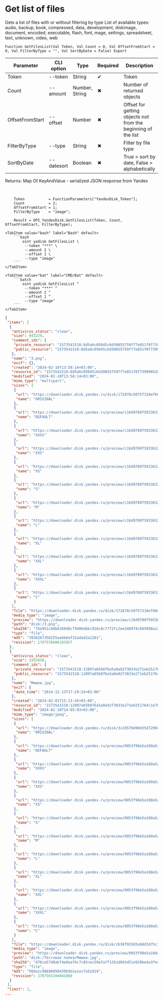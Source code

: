 ﻿---
sidebar_position: 8
description: Get list of files and other functions to work with Yandex Disk in the Open Integration Package, a free open-source integration library for 1C:Enterprise 8, OneScript and CLI
keywords: [1C, 1С, 1С:Enterprise, 1С:Enterprise 8.3, API, Integration, Services, Exchange, OneScript, CLI, Yandex Disk]
---


# Get list of files
Gets a list of files with or without filtering by type List of available types: audio, backup, book, compressed, data, development, diskimage, document, encoded, executable, flash, font, mage, settings, spreadsheet, text, unknown, video, web



`Function GetFilesList(Val Token, Val Count = 0, Val OffsetFromStart = 0, Val FilterByType = "", Val SortByDate = False) Export`

  | Parameter | CLI option | Type | Required | Description |
  |-|-|-|-|-|
  | Token | --token | String | &#x2714; | Token |
  | Count | --amount | Number, String | &#x2716; | Number of returned objects |
  | OffsetFromStart | --offset | Number | &#x2716; | Offset for getting objects not from the beginning of the list |
  | FilterByType | --type | String | &#x2716; | Filter by file type |
  | SortByDate | --datesort | Boolean | &#x2716; | True > sort by date, False > alphabetically |

  
  Returns:  Map Of KeyAndValue - serialized JSON response from Yandex

<br/>




```bsl title="1C:Enterprise/OneScript code example"
    Token           = FunctionParameters["YandexDisk_Token"];
    Count           = 2;
    OffsetFromStart = 1;
    FilterByType    = "image";

    Result = OPI_YandexDisk.GetFilesList(Token, Count, OffsetFromStart, FilterByType);
```
 

 <Tabs>
  
    <TabItem value="bash" label="Bash" default>
        ```bash
            oint yadisk GetFilesList \
             --token "***" \
             --amount 2 \
             --offset 1 \
             --type "image"
        ```
    </TabItem>
  
    <TabItem value="bat" label="CMD/Bat" default>
        ```batch
            oint yadisk GetFilesList ^
             --token "***" ^
             --amount 2 ^
             --offset 1 ^
             --type "image"
        ```
    </TabItem>
</Tabs>


```json title="Result"
{
 "items": [
  {
   "antivirus_status": "clean",
   "size": 943229,
   "comment_ids": {
    "private_resource": "1573541518:8d5a6c05045c6d30055759ff7e851f0f7399065285d5bb05fa17e4496cf40bb2",
    "public_resource": "1573541518:8d5a6c05045c6d30055759ff7e851f0f7399065285d5bb05fa17e4496cf40bb2"
   },
   "name": "3.png",
   "exif": {},
   "created": "2024-02-10T13:58:14+03:00",
   "resource_id": "1573541518:8d5a6c05045c6d30055759ff7e851f0f7399065285d5bb05fa17e4496cf40bb2",
   "modified": "2024-02-10T13:58:14+03:00",
   "mime_type": "multipart",
   "sizes": [
    {
     "url": "https://downloader.disk.yandex.ru/disk/172878c50757310ef68efb6dfbe87df0ed6ee578216f4750f236eb37b4e05646/67065672/gwThwhLBKYvLhQCNnqAHivS6rT4sf9tf_ZJmzmkuDiNdKb0wAuoUZP3xa-RGUkOqgqn8vgvsrYeT6Yzc-yAjmA%3D%3D?uid=1573541518&filename=3.png&disposition=attachment&hash=&limit=0&content_type=multipart&owner_uid=1573541518&fsize=943229&hid=200c348630ee4906d2f7ca6ab71c2248&media_type=image&tknv=v2&etag=7036267356255aebb8af32adad2a1261",
     "name": "ORIGINAL"
    },
    {
     "url": "https://downloader.disk.yandex.ru/preview/c16d9789f5933632ff4b02b3c11bc3c0d0b652c91e648c2fd44e244f70066c43/inf/BosSAbexHFf60TUoCsdh22Gr_8Es4dtgZ04xvb02xNQsPPW1eMxghoiPy_6bf3JAPKipLfpSpuhNnc9i6XsR2A%3D%3D?uid=1573541518&filename=3.png&disposition=inline&hash=&limit=0&content_type=image%2Fjpeg&owner_uid=1573541518&tknv=v2",
     "name": "DEFAULT"
    },
    {
     "url": "https://downloader.disk.yandex.ru/preview/c16d9789f5933632ff4b02b3c11bc3c0d0b652c91e648c2fd44e244f70066c43/inf/BosSAbexHFf60TUoCsdh22Gr_8Es4dtgZ04xvb02xNQsPPW1eMxghoiPy_6bf3JAPKipLfpSpuhNnc9i6XsR2A%3D%3D?uid=1573541518&filename=3.png&disposition=inline&hash=&limit=0&content_type=image%2Fjpeg&owner_uid=1573541518&tknv=v2&size=XXXS&crop=0",
     "name": "XXXS"
    },
    {
     "url": "https://downloader.disk.yandex.ru/preview/c16d9789f5933632ff4b02b3c11bc3c0d0b652c91e648c2fd44e244f70066c43/inf/BosSAbexHFf60TUoCsdh22Gr_8Es4dtgZ04xvb02xNQsPPW1eMxghoiPy_6bf3JAPKipLfpSpuhNnc9i6XsR2A%3D%3D?uid=1573541518&filename=3.png&disposition=inline&hash=&limit=0&content_type=image%2Fjpeg&owner_uid=1573541518&tknv=v2&size=XXS&crop=0",
     "name": "XXS"
    },
    {
     "url": "https://downloader.disk.yandex.ru/preview/c16d9789f5933632ff4b02b3c11bc3c0d0b652c91e648c2fd44e244f70066c43/inf/BosSAbexHFf60TUoCsdh22Gr_8Es4dtgZ04xvb02xNQsPPW1eMxghoiPy_6bf3JAPKipLfpSpuhNnc9i6XsR2A%3D%3D?uid=1573541518&filename=3.png&disposition=inline&hash=&limit=0&content_type=image%2Fjpeg&owner_uid=1573541518&tknv=v2&size=XS&crop=0",
     "name": "XS"
    },
    {
     "url": "https://downloader.disk.yandex.ru/preview/c16d9789f5933632ff4b02b3c11bc3c0d0b652c91e648c2fd44e244f70066c43/inf/BosSAbexHFf60TUoCsdh22Gr_8Es4dtgZ04xvb02xNQsPPW1eMxghoiPy_6bf3JAPKipLfpSpuhNnc9i6XsR2A%3D%3D?uid=1573541518&filename=3.png&disposition=inline&hash=&limit=0&content_type=image%2Fjpeg&owner_uid=1573541518&tknv=v2&size=S&crop=0",
     "name": "S"
    },
    {
     "url": "https://downloader.disk.yandex.ru/preview/c16d9789f5933632ff4b02b3c11bc3c0d0b652c91e648c2fd44e244f70066c43/inf/BosSAbexHFf60TUoCsdh22Gr_8Es4dtgZ04xvb02xNQsPPW1eMxghoiPy_6bf3JAPKipLfpSpuhNnc9i6XsR2A%3D%3D?uid=1573541518&filename=3.png&disposition=inline&hash=&limit=0&content_type=image%2Fjpeg&owner_uid=1573541518&tknv=v2&size=M&crop=0",
     "name": "M"
    },
    {
     "url": "https://downloader.disk.yandex.ru/preview/c16d9789f5933632ff4b02b3c11bc3c0d0b652c91e648c2fd44e244f70066c43/inf/BosSAbexHFf60TUoCsdh22Gr_8Es4dtgZ04xvb02xNQsPPW1eMxghoiPy_6bf3JAPKipLfpSpuhNnc9i6XsR2A%3D%3D?uid=1573541518&filename=3.png&disposition=inline&hash=&limit=0&content_type=image%2Fjpeg&owner_uid=1573541518&tknv=v2&size=L&crop=0",
     "name": "L"
    },
    {
     "url": "https://downloader.disk.yandex.ru/preview/c16d9789f5933632ff4b02b3c11bc3c0d0b652c91e648c2fd44e244f70066c43/inf/BosSAbexHFf60TUoCsdh22Gr_8Es4dtgZ04xvb02xNQsPPW1eMxghoiPy_6bf3JAPKipLfpSpuhNnc9i6XsR2A%3D%3D?uid=1573541518&filename=3.png&disposition=inline&hash=&limit=0&content_type=image%2Fjpeg&owner_uid=1573541518&tknv=v2&size=XL&crop=0",
     "name": "XL"
    },
    {
     "url": "https://downloader.disk.yandex.ru/preview/c16d9789f5933632ff4b02b3c11bc3c0d0b652c91e648c2fd44e244f70066c43/inf/BosSAbexHFf60TUoCsdh22Gr_8Es4dtgZ04xvb02xNQsPPW1eMxghoiPy_6bf3JAPKipLfpSpuhNnc9i6XsR2A%3D%3D?uid=1573541518&filename=3.png&disposition=inline&hash=&limit=0&content_type=image%2Fjpeg&owner_uid=1573541518&tknv=v2&size=XXL&crop=0",
     "name": "XXL"
    },
    {
     "url": "https://downloader.disk.yandex.ru/preview/c16d9789f5933632ff4b02b3c11bc3c0d0b652c91e648c2fd44e244f70066c43/inf/BosSAbexHFf60TUoCsdh22Gr_8Es4dtgZ04xvb02xNQsPPW1eMxghoiPy_6bf3JAPKipLfpSpuhNnc9i6XsR2A%3D%3D?uid=1573541518&filename=3.png&disposition=inline&hash=&limit=0&content_type=image%2Fjpeg&owner_uid=1573541518&tknv=v2&size=XXXL&crop=0",
     "name": "XXXL"
    },
    {
     "url": "https://downloader.disk.yandex.ru/preview/c16d9789f5933632ff4b02b3c11bc3c0d0b652c91e648c2fd44e244f70066c43/inf/BosSAbexHFf60TUoCsdh22Gr_8Es4dtgZ04xvb02xNQsPPW1eMxghoiPy_6bf3JAPKipLfpSpuhNnc9i6XsR2A%3D%3D?uid=1573541518&filename=3.png&disposition=inline&hash=&limit=0&content_type=image%2Fjpeg&owner_uid=1573541518&tknv=v2&size=S&crop=0",
     "name": "C"
    }
   ],
   "file": "https://downloader.disk.yandex.ru/disk/172878c50757310ef68efb6dfbe87df0ed6ee578216f4750f236eb37b4e05646/67065672/gwThwhLBKYvLhQCNnqAHivS6rT4sf9tf_ZJmzmkuDiNdKb0wAuoUZP3xa-RGUkOqgqn8vgvsrYeT6Yzc-yAjmA%3D%3D?uid=1573541518&filename=3.png&disposition=attachment&hash=&limit=0&content_type=multipart&owner_uid=1573541518&fsize=943229&hid=200c348630ee4906d2f7ca6ab71c2248&media_type=image&tknv=v2&etag=7036267356255aebb8af32adad2a1261",
   "media_type": "image",
   "preview": "https://downloader.disk.yandex.ru/preview/c16d9789f5933632ff4b02b3c11bc3c0d0b652c91e648c2fd44e244f70066c43/inf/BosSAbexHFf60TUoCsdh22Gr_8Es4dtgZ04xvb02xNQsPPW1eMxghoiPy_6bf3JAPKipLfpSpuhNnc9i6XsR2A%3D%3D?uid=1573541518&filename=3.png&disposition=inline&hash=&limit=0&content_type=image%2Fjpeg&owner_uid=1573541518&tknv=v2&size=S&crop=0",
   "path": "disk:/3.png",
   "sha256": "7be951c04b6169d0cf9406dbbc916c8c77f2fc2ee3409f4c045098a1ae19e13a",
   "type": "file",
   "md5": "7036267356255aebb8af32adad2a1261",
   "revision": 1707576606183957
  },
  {
   "antivirus_status": "clean",
   "size": 1555830,
   "comment_ids": {
    "private_resource": "1573541518:12897a65b076a5a0a92f3033e271eb251764c1e70ba590f383d55c3da7ef8c60",
    "public_resource": "1573541518:12897a65b076a5a0a92f3033e271eb251764c1e70ba590f383d55c3da7ef8c60"
   },
   "name": "Мишки.jpg",
   "exif": {
    "date_time": "2014-12-13T17:29:24+03:00"
   },
   "created": "2024-02-01T15:13:45+03:00",
   "resource_id": "1573541518:12897a65b076a5a0a92f3033e271eb251764c1e70ba590f383d55c3da7ef8c60",
   "modified": "2024-02-10T14:05:03+03:00",
   "mime_type": "image/jpeg",
   "sizes": [
    {
     "url": "https://downloader.disk.yandex.ru/disk/3c2d570490d35d7209453d295cc8897595d757a8cf889e65faa9a01a302b7c66/67065672/YCWwIV93r7kdvdgkpYJf7GJbR3ANcQde87h7hiBT0GgAoFo_n3KO9GXq2HWzSWwrwox97L651eAD93T19uJnow%3D%3D?uid=1573541518&filename=%D0%9C%D0%B8%D1%88%D0%BA%D0%B8.jpg&disposition=inline&hash=&limit=0&content_type=image%2Fjpeg&owner_uid=1573541518&fsize=1555830&hid=d4562df88a4f7d98d8aa94e30de24c09&media_type=image&tknv=v2&etag=569a1c98696050439b5b2a1ecfa52d19",
     "name": "ORIGINAL"
    },
    {
     "url": "https://downloader.disk.yandex.ru/preview/0053f98e5a160a5ac87edf75174e8881491b359379323f8c8325378a7c9c5a85/inf/fwhLIia_-zlk2uITaqxgbGJbR3ANcQde87h7hiBT0GhEI8fhcC9IFRIL8W4OBV0J-yLh1Ds-lBckf41RQO7cPQ%3D%3D?uid=1573541518&filename=%D0%9C%D0%B8%D1%88%D0%BA%D0%B8.jpg&disposition=inline&hash=&limit=0&content_type=image%2Fjpeg&owner_uid=1573541518&tknv=v2",
     "name": "DEFAULT"
    },
    {
     "url": "https://downloader.disk.yandex.ru/preview/0053f98e5a160a5ac87edf75174e8881491b359379323f8c8325378a7c9c5a85/inf/fwhLIia_-zlk2uITaqxgbGJbR3ANcQde87h7hiBT0GhEI8fhcC9IFRIL8W4OBV0J-yLh1Ds-lBckf41RQO7cPQ%3D%3D?uid=1573541518&filename=%D0%9C%D0%B8%D1%88%D0%BA%D0%B8.jpg&disposition=inline&hash=&limit=0&content_type=image%2Fjpeg&owner_uid=1573541518&tknv=v2&size=XXXS&crop=0",
     "name": "XXXS"
    },
    {
     "url": "https://downloader.disk.yandex.ru/preview/0053f98e5a160a5ac87edf75174e8881491b359379323f8c8325378a7c9c5a85/inf/fwhLIia_-zlk2uITaqxgbGJbR3ANcQde87h7hiBT0GhEI8fhcC9IFRIL8W4OBV0J-yLh1Ds-lBckf41RQO7cPQ%3D%3D?uid=1573541518&filename=%D0%9C%D0%B8%D1%88%D0%BA%D0%B8.jpg&disposition=inline&hash=&limit=0&content_type=image%2Fjpeg&owner_uid=1573541518&tknv=v2&size=XXS&crop=0",
     "name": "XXS"
    },
    {
     "url": "https://downloader.disk.yandex.ru/preview/0053f98e5a160a5ac87edf75174e8881491b359379323f8c8325378a7c9c5a85/inf/fwhLIia_-zlk2uITaqxgbGJbR3ANcQde87h7hiBT0GhEI8fhcC9IFRIL8W4OBV0J-yLh1Ds-lBckf41RQO7cPQ%3D%3D?uid=1573541518&filename=%D0%9C%D0%B8%D1%88%D0%BA%D0%B8.jpg&disposition=inline&hash=&limit=0&content_type=image%2Fjpeg&owner_uid=1573541518&tknv=v2&size=XS&crop=0",
     "name": "XS"
    },
    {
     "url": "https://downloader.disk.yandex.ru/preview/0053f98e5a160a5ac87edf75174e8881491b359379323f8c8325378a7c9c5a85/inf/fwhLIia_-zlk2uITaqxgbGJbR3ANcQde87h7hiBT0GhEI8fhcC9IFRIL8W4OBV0J-yLh1Ds-lBckf41RQO7cPQ%3D%3D?uid=1573541518&filename=%D0%9C%D0%B8%D1%88%D0%BA%D0%B8.jpg&disposition=inline&hash=&limit=0&content_type=image%2Fjpeg&owner_uid=1573541518&tknv=v2&size=S&crop=0",
     "name": "S"
    },
    {
     "url": "https://downloader.disk.yandex.ru/preview/0053f98e5a160a5ac87edf75174e8881491b359379323f8c8325378a7c9c5a85/inf/fwhLIia_-zlk2uITaqxgbGJbR3ANcQde87h7hiBT0GhEI8fhcC9IFRIL8W4OBV0J-yLh1Ds-lBckf41RQO7cPQ%3D%3D?uid=1573541518&filename=%D0%9C%D0%B8%D1%88%D0%BA%D0%B8.jpg&disposition=inline&hash=&limit=0&content_type=image%2Fjpeg&owner_uid=1573541518&tknv=v2&size=M&crop=0",
     "name": "M"
    },
    {
     "url": "https://downloader.disk.yandex.ru/preview/0053f98e5a160a5ac87edf75174e8881491b359379323f8c8325378a7c9c5a85/inf/fwhLIia_-zlk2uITaqxgbGJbR3ANcQde87h7hiBT0GhEI8fhcC9IFRIL8W4OBV0J-yLh1Ds-lBckf41RQO7cPQ%3D%3D?uid=1573541518&filename=%D0%9C%D0%B8%D1%88%D0%BA%D0%B8.jpg&disposition=inline&hash=&limit=0&content_type=image%2Fjpeg&owner_uid=1573541518&tknv=v2&size=L&crop=0",
     "name": "L"
    },
    {
     "url": "https://downloader.disk.yandex.ru/preview/0053f98e5a160a5ac87edf75174e8881491b359379323f8c8325378a7c9c5a85/inf/fwhLIia_-zlk2uITaqxgbGJbR3ANcQde87h7hiBT0GhEI8fhcC9IFRIL8W4OBV0J-yLh1Ds-lBckf41RQO7cPQ%3D%3D?uid=1573541518&filename=%D0%9C%D0%B8%D1%88%D0%BA%D0%B8.jpg&disposition=inline&hash=&limit=0&content_type=image%2Fjpeg&owner_uid=1573541518&tknv=v2&size=XL&crop=0",
     "name": "XL"
    },
    {
     "url": "https://downloader.disk.yandex.ru/preview/0053f98e5a160a5ac87edf75174e8881491b359379323f8c8325378a7c9c5a85/inf/fwhLIia_-zlk2uITaqxgbGJbR3ANcQde87h7hiBT0GhEI8fhcC9IFRIL8W4OBV0J-yLh1Ds-lBckf41RQO7cPQ%3D%3D?uid=1573541518&filename=%D0%9C%D0%B8%D1%88%D0%BA%D0%B8.jpg&disposition=inline&hash=&limit=0&content_type=image%2Fjpeg&owner_uid=1573541518&tknv=v2&size=XXL&crop=0",
     "name": "XXL"
    },
    {
     "url": "https://downloader.disk.yandex.ru/preview/0053f98e5a160a5ac87edf75174e8881491b359379323f8c8325378a7c9c5a85/inf/fwhLIia_-zlk2uITaqxgbGJbR3ANcQde87h7hiBT0GhEI8fhcC9IFRIL8W4OBV0J-yLh1Ds-lBckf41RQO7cPQ%3D%3D?uid=1573541518&filename=%D0%9C%D0%B8%D1%88%D0%BA%D0%B8.jpg&disposition=inline&hash=&limit=0&content_type=image%2Fjpeg&owner_uid=1573541518&tknv=v2&size=XXXL&crop=0",
     "name": "XXXL"
    },
    {
     "url": "https://downloader.disk.yandex.ru/preview/0053f98e5a160a5ac87edf75174e8881491b359379323f8c8325378a7c9c5a85/inf/fwhLIia_-zlk2uITaqxgbGJbR3ANcQde87h7hiBT0GhEI8fhcC9IFRIL8W4OBV0J-yLh1Ds-lBckf41RQO7cPQ%3D%3D?uid=1573541518&filename=%D0%9C%D0%B8%D1%88%D0%BA%D0%B8.jpg&disposition=inline&hash=&limit=0&content_type=image%2Fjpeg&owner_uid=1573541518&tknv=v2&size=S&crop=0",
     "name": "C"
    }
   ],
   "file": "https://downloader.disk.yandex.ru/disk/cb30f929d3a9dd3d75c17d74642eab5cd03f2e0c55b6e49e4f76d3a9ef213bde/67065672/YCWwIV93r7kdvdgkpYJf7GJbR3ANcQde87h7hiBT0GgAoFo_n3KO9GXq2HWzSWwrwox97L651eAD93T19uJnow%3D%3D?uid=1573541518&filename=%D0%9C%D0%B8%D1%88%D0%BA%D0%B8.jpg&disposition=attachment&hash=&limit=0&content_type=image%2Fjpeg&owner_uid=1573541518&fsize=1555830&hid=d4562df88a4f7d98d8aa94e30de24c09&media_type=image&tknv=v2&etag=569a1c98696050439b5b2a1ecfa52d19",
   "media_type": "image",
   "preview": "https://downloader.disk.yandex.ru/preview/0053f98e5a160a5ac87edf75174e8881491b359379323f8c8325378a7c9c5a85/inf/fwhLIia_-zlk2uITaqxgbGJbR3ANcQde87h7hiBT0GhEI8fhcC9IFRIL8W4OBV0J-yLh1Ds-lBckf41RQO7cPQ%3D%3D?uid=1573541518&filename=%D0%9C%D0%B8%D1%88%D0%BA%D0%B8.jpg&disposition=inline&hash=&limit=0&content_type=image%2Fjpeg&owner_uid=1573541518&tknv=v2&size=S&crop=0",
   "path": "disk:/Тестовая папка/Мишки.jpg",
   "sha256": "d76ce57d8abf4e8eafbc7c85cec59a7a7f12b1d603d51e928be4a3fea0f6817c",
   "type": "file",
   "md5": "569a1c98696050439b5b2a1ecfa52d19",
   "revision": 1707563104041868
  }
 ],
 "limit": 2,
...
```
